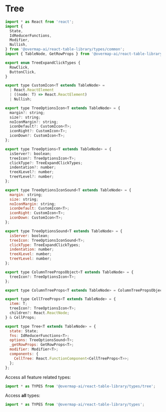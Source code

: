 
<Meta title="Types/Tree" />

# Tree

```javascript
import * as React from 'react';
import {
  State,
  IdReducerFunctions,
  Modifier,
  Nullish,
} from '@overmap-ai/react-table-library/types/common';
import { TableNode, GetRowProps } from '@overmap-ai/react-table-library/types/table';

export enum TreeExpandClickTypes {
  RowClick,
  ButtonClick,
}

export type CustomIcon<T extends TableNode> =
  | React.ReactElement
  | ((node: T) => React.ReactElement)
  | Nullish;

export type TreeOptionsIcon<T extends TableNode> = {
  margin?: string;
  size?: string;
  noIconMargin?: string;
  iconDefault?: CustomIcon<T>;
  iconRight?: CustomIcon<T>;
  iconDown?: CustomIcon<T>;
};

export type TreeOptions<T extends TableNode> = {
  isServer?: boolean;
  treeIcon?: TreeOptionsIcon<T>;
  clickType?: TreeExpandClickTypes;
  indentation?: number;
  treeXLevel?: number;
  treeYLevel?: number;
};

export type TreeOptionsIconSound<T extends TableNode> = {
  margin: string;
  size: string;
  noIconMargin: string;
  iconDefault: CustomIcon<T>;
  iconRight: CustomIcon<T>;
  iconDown: CustomIcon<T>;
};

export type TreeOptionsSound<T extends TableNode> = {
  isServer: boolean;
  treeIcon: TreeOptionsIconSound<T>;
  clickType: TreeExpandClickTypes;
  indentation: number;
  treeXLevel: number;
  treeYLevel: number;
};

export type ColumnTreePropsObject<T extends TableNode> = {
  treeIcon?: TreeOptionsIcon<T>;
};

export type ColumnTreeProps<T extends TableNode> = ColumnTreePropsObject<T> | boolean;

export type CellTreeProps<T extends TableNode> = {
  item: T;
  treeIcon?: TreeOptionsIcon<T>;
  children?: React.ReactNode;
} & CellProps;

export type Tree<T extends TableNode> = {
  state: State;
  fns: IdReducerFunctions<T>;
  options: TreeOptionsSound<T>;
  _getRowProps: GetRowProps<T>;
  modifier: Modifier<T>;
  components: {
    CellTree: React.FunctionComponent<CellTreeProps<T>>;
  };
};
```

Access all feature related types:

```javascript
import * as TYPES from '@overmap-ai/react-table-library/types/tree';
```

Access **all** types:

```javascript
import * as TYPES from '@overmap-ai/react-table-library/types';
```
